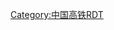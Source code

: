 {{Routemap
| title = 广佛环线
| text-width =
| legend = no
| collapsible = no
| inline = <includeonly>yes</includeonly>
|map=
\\\exhSTR+l\exhSTRq\exhSTR+r\
\\exhSTRe\\exhSTR!~MFADEf
hCONTgq\hSTReq\xABZg+r\\~~ ~~ ~~ ~~[[广佛肇城际铁路|广佛肇城际线]]
CONTgq\ABZq+r\ABZg+r\\
\XBHF-L\XBHF-R\exSUBWAY-CHN\~~ ~~[[佛山西站|佛山西]]
\STRl\xKRZol\STR+r\
\\exhSTRa\CONTf\~~ ~~ ~~ ~~[[贵广铁路|贵广]] [[南广铁路]]
exhtSTRa
CONTgq\STRq\xtKRZ\STRq\CONTfq~~ ~~ ~~ ~~[[广茂铁路]]
exhtSTRe
\exhBHF\SUBWAY-CHN~~ ~~[[张槎站 (城际)|张槎]]
exhKRZW~~ ~~ ~~ ~~东平水道
exhKRZW
exhtSTRa
\extBHF\SUBWAY-CHN~~ ~~[[顺德北站|顺德北]]
exhtSTRe
\exhBHF\exSUBWAY-CHN~~ ~~[[北滘西站|北滘西]]
exhKRZW
exhtSTRa
\extKRW+l\extKRWgr\\
\exKDSTe\extSTR\\~~ ~~北滘综合检修基地
\extBHF\SUBWAY-CHN~~ ~~[[陈村站 (城际)|陈村]]
extKRZW+GRZq~~ ~~ ~~ ~~广佛交界
hCONTgq\hSTR+r\extSTR\hCONTg\~~ ~~ ~~ ~~[[广珠城际铁路|广珠城轨]] / [[贵广铁路|贵广]] [[南广铁路]]
hCONTgq\hABZql\xtKRZh!~hBHFq!~HUBa\hABZqr\hCONTfq~~ ~~{{站|广州南}}{{rint|guangzhou|metro|link=廣州南站 (地鐵)}} ~~ ~~[[京广高速铁路|京广]] [[广深港高速铁路|广深港高铁]]
\extKXBHFa-L!~HUBaq\extXBHF-R!~HUBrf\SUBWAY-CHN\~~ ~~[[番禺站|番禺]]
extCONTgq\extABZqr\extABZgr\\~~ ~~ ~~ ~~[[佛莞城际]]
extKRZW~~ ~~ ~~ ~~三枝香水道
extKRZW~~ ~~ ~~ ~~[[珠江]]（[[後航道]]）
\extBHF\SUBWAY-CHN~~ ~~[[大石站|大石]]
\extBHF\~~[[科学中心站|科学中心]]
\extBHF\SUBWAY-CHN~~[[琶洲站|琶洲]]
extKRZW~~ ~~ ~~ ~~[[珠江]]（[[前航道]]）
\extBHF\SUBWAY-CHN~~ ~~[[金融城站 (广州)|金融城]]
\CONTgq\xtKRZ\CONTfq\~~ ~~ ~~ ~~[[广深铁路]]
\extBHF\~~ ~~[[智慧城站|智慧城]]
extBHF~~ ~~[[大源站|大源]]
exhtSTRe
exhBHF~~ ~~[[太和站 (珠三角城際)|太和]]
exhCONTgq\exhSTR+r\exhSTR\\ ~~ ~~ ~~ ~~[[穗深城际铁路]]
\exhBHF-L\exhBHF-R\exSUBWAY-CHN\~~ ~~[[竹料站|竹料]]
\exhKRWl\exhKRWg+r\\
\exhKRW+l\exhKRWgr\\
\exKDSTe!~lhSTRe@g\exhSTR\\~~ ~~竹料停车场
exhtSTRa
\\extBHF\exFLUG\~~ ~~[[白云机场东站|白云机场东]]~~ ~~3号航站楼
extBHF~~ ~~[[白云机场南站|白云机场南]]{{rint|air|link=白云机场}}{{rint|guangzhou|metro|link=机场南站}}~~ ~~1号航站楼
tKBHFxa~~ ~~[[白云机场北站|白云机场北]]{{rint|air|link=白云机场}}{{rint|guangzhou|metro|link=机场北站 (广州)}}~~ ~~2号航站楼
tBHF~~ ~~[[花山镇站|花山镇]]
tBHF~~ ~~[[花城街站|花城街]]
htSTRe
hCONTgq\hABZq+r\hABZg+r\hCONTg\~~ ~~ ~~ ~~[[广清城际轨道交通|广清城轨]]
\hSTRe\hSTRe\hSTRe\CONTg~~ ~~ ~~ ~~[[京广高铁]] [[京广铁路]]
SUBWAY-CHN\KXBHFxe-L!~HUBaq\KXBHFxe-R!~HUBq\HST-L!~HUBq\HST-R!~HUBeq~~ ~~[[花都站|花都]]、{{站|广州北}}{{rint|guangzhou|metro|link=廣州北站 (地鐵)}}
\exhSTRa\exhSTRa\hSTRa\CONTf
exhCONTgq\exhABZqr\exhABZgr\hCONTf\
exhBHF~~ ~~[[神山北站|神山北]]
exhBHF~~ ~~[[花都港站|花都港]]
exhBHF~~ ~~[[炭步站|炭步]]
exhSTR+GRZq~~ ~~ ~~ ~~广佛交界
exhBHF~~ ~~[[和桂站|和桂]]
exhBHF~~ ~~[[官窑南站|官窑南]]
exhBHF~~ ~~[[大榄站|大榄]]
exhKRZW~~ ~~ ~~ ~~
\CONTgq\xhKRZ\CONTfq\~~ ~~ ~~ ~~[[广珠铁路]]
exhBHF~~ ~~[[狮山东站|狮山东]]
\\exhSTR\\exhSTR!~MFADEg
\\\exhSTRl\exhSTRq\exhSTRr\
|bottom={{navbar|广佛环线RDT}}
}}<noinclude>
{{Rdt intro|[[广佛环线]]}}
[[Category:中国高铁RDT]]
</noinclude>